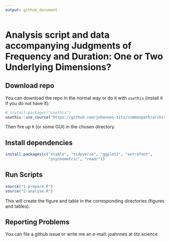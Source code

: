 ```yaml
---
output: github_document
---
```


# Analysis script and data accompanying Judgments of Frequency and Duration: One or Two Underlying Dimensions?

## Download repo

You can download the repo in the normal way or do it with `usethis` (install it if you do not have it):

```r
# install.packages("usethis")
usethis::use_course("https://github.com/johannes-titz/commonpath/archive/master.zip")
```

Then fire up `R` (or some GUI) in the chosen directory.

## Install dependencies

```r
install.packages(c("xtable", "tidyverse", "ggplot2", "extrafont",
                   "psychometric", "readr"))
```

## Run Scripts

```r
source("1-prepare.R")
source("2-analyse.R")
```

This will create the figure and table in the corresponding directories (figures and tables).

## Reporting Problems

You can file a github issue or write me an e-mail: joahnnes at titz.science